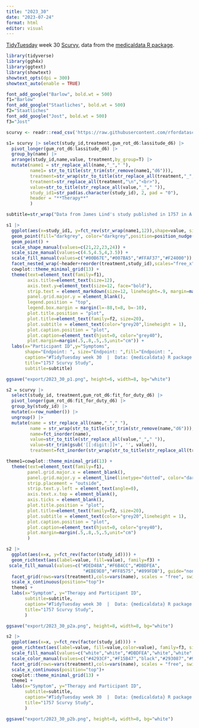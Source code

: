 ```yaml
---
title: "2023_30"
date: "2023-07-24"
format: html
editor: visual
---
```


[TidyTuesday](https://github.com/rfordatascience/tidytuesday) week 30 [Scurvy](https://github.com/rfordatascience/tidytuesday/blob/master/data/2023/2023-07-25/readme.md), data from the [medicaldata R package](https://higgi13425.github.io/medicaldata/).

```r
library(tidyverse)
library(ggh4x)
library(ggtext)
library(showtext)
showtext_opts(dpi = 300)
showtext_auto(enable = TRUE)
```

```r
font_add_google("Barlow", bold.wt = 500)
f1="Barlow"
font_add_google("Staatliches", bold.wt = 500)
f2="Staatliches"
font_add_google("Jost", bold.wt = 500)
f3="Jost"
```

```r
scurvy <- readr::read_csv('https://raw.githubusercontent.com/rfordatascience/tidytuesday/master/data/2023/2023-07-25/scurvy.csv')
```

```r
s1= scurvy |> select(study_id,treatment,gum_rot_d6:lassitude_d6) |>
  pivot_longer(gum_rot_d6:lassitude_d6) |>
  group_by(name) |>
  arrange(study_id,name,value, treatment,by_group=T) |>
  mutate(name1 = str_replace_all(name,"_"," "),
         name1= str_to_title(str_trim(str_remove(name1,"d6"))),
         treatment=str_wrap(str_to_title(str_replace_all(treatment,"_"," ")),14),
         treatment=str_replace_all(treatment,"\n","<br>"),
         value=str_to_title(str_replace_all(value,"_"," ")),
         study_id1=str_pad(as.character(study_id), 2, pad = "0"),
         header = "**Therapy**"
         )
```

```r
subtitle=str_wrap("Data from James Lind's study published in 1757 in A Treatise on the Scurvy in Three Parts, containing 12 participants with scurvy. In 1757, it was not known that scurvy is a manifestation of vitamin C deficiency. Lind was the first to test different regimens of acidic substances (including citrus fruits) against each other in a randomized, controlled trial. 6 distinct therapies were tested in 12 seamen with symptomatic scurvy, who were selected for similar severity. Six days of therapy were provided, and endpoints were reported in the text at the end of 6 days. These include rotting of the gums, skin sores, weakness of the knees, and lassitude, which are described in terms of severity, translated into Likert scales from 0 (none) to 3 (severe).",115)
```

```r
s1 |>
  ggplot(aes(x=study_id1, y=fct_rev(str_wrap(name1,12)),shape=value, size=value, fill=value)) +
  geom_point(fill="darkgrey", color="darkgrey",position=position_nudge(x=0.1, y=-0.04), show.legend = FALSE) +
  geom_point() +
  scale_shape_manual(values=c(21,22,23,24)) +
  scale_size_manual(values=c(4.5,4.5,4,3.5)) +
  scale_fill_manual(values=c("#00B67E","#007BA5","#FFAF37","#F24000")) +
  facet_nested_wrap(~header+reorder(treatment,study_id),scales="free_x", nrow=1, nest_line = element_line(linewidth=.3, color="darkgrey"))+
  cowplot::theme_minimal_grid(13) +
  theme(text=element_text(family=f1),
        axis.title=element_text(size=12),
        axis.text.y=element_text(size=12, face="bold"),
        strip.text = element_markdown(size=12, lineheight=.9, margin=margin(t=5,b=0)),
        panel.grid.major.y = element_blank(),
        legend.position = "top",
        legend.box.margin = margin(l=-88,t=8, b=-10),
        plot.title.position = "plot",
        plot.title=element_text(family=f2, size=20),
        plot.subtitle = element_text(color="grey20",lineheight = 1),
        plot.caption.position = "plot",
        plot.caption=element_text(hjust=0, color="grey40"),
        plot.margin=margin(.5,.8,.5,.5,unit="cm")) +
  labs(x="Participant ID",y="Symptoms",
       shape="Endpoint: ", size="Endpoint: ",fill="Endpoint: ",
       caption="#TidyTuesday week 30  |  Data: {medicaldata} R package ",
       title="1757 Scurvy Study",
       subtitle=subtitle)

ggsave("export/2023_30_p1.png", height=6, width=8, bg="white")
```



```r
s2 = scurvy |>
  select(study_id, treatment,gum_rot_d6:fit_for_duty_d6) |>
  pivot_longer(gum_rot_d6:fit_for_duty_d6) |>
  group_by(study_id) |>
  mutate(x=row_number()) |>
  ungroup() |>
  mutate(name = str_replace_all(name,"_"," "),
         name = str_wrap(str_to_title(str_trim(str_remove(name,"d6"))),14),
         name=fct_inorder(name),
         value=str_to_title(str_replace_all(value,"_"," ")),
         value=str_trim(gsub('[[:digit:]]+', '', value)),
         treatment=fct_inorder(str_wrap(str_to_title(str_replace_all(treatment,"_"," ")),10)),) 
```


```r
theme1=cowplot::theme_minimal_grid(13) +
  theme(text=element_text(family=f1),
        panel.grid.major.x = element_blank(),
        panel.grid.major.y = element_line(linetype="dotted", color="darkgrey"),
        strip.placement = "outside",
        strip.text.y.left = element_text(angle=0),
        axis.text.x.top = element_blank(),
        axis.ticks = element_blank(),
        plot.title.position = "plot",
        plot.title=element_text(family=f2, size=20),
        plot.subtitle = element_text(color="grey20",lineheight = 1),
        plot.caption.position = "plot",
        plot.caption=element_text(hjust=0, color="grey40"),
        plot.margin=margin(.5,.8,.5,.5,unit="cm")
        ) 
```

```r
s2 |>
  ggplot(aes(x=x, y=fct_rev(factor(study_id)))) +
  geom_richtext(aes(label=value, fill=value), family=f3) +
 scale_fill_manual(values=c("#DED48A","#F6B4CC","#DBDFEA",
                             "#EBE9E0","#FF8575","#899FDB"), guide="none") +
  facet_grid(rows=vars(treatment),cols=vars(name), scales = "free", switch = "y") +
  scale_x_continuous(position="top")+
  theme1 +
  labs(x="Symptom", y="Therapy and Participant ID",
       subtitle=subtitle,
       caption="#TidyTuesday week 30  |  Data: {medicaldata} R package ",
       title="1757 Scurvy Study",
       ) 

ggsave("export/2023_30_p2a.png", height=8, width=8, bg="white")
```

```r
s2 |>
  ggplot(aes(x=x, y=fct_rev(factor(study_id)))) +
  geom_richtext(aes(label=value, fill=value,color=value), family=f3, size=4) +
  scale_fill_manual(values=c("white","white","#DBDFEA","white","white","#52B0AE"), guide="none")+
  scale_color_manual(values=c("#4293CF","#F15B47","black","#293087","#9A1E5B","black"), guide="none") +
  facet_grid(rows=vars(treatment),cols=vars(name), scales = "free", switch = "y") +
  scale_x_continuous(position="top")+
  cowplot::theme_minimal_grid(13) +
  theme1 +
  labs(x="Symptom", y="Therapy and Participant ID",
       subtitle=subtitle,
       caption="#TidyTuesday week 30  |  Data: {medicaldata} R package ",
       title="1757 Scurvy Study",
       ) 

ggsave("export/2023_30_p2b.png", height=8, width=8, bg="white")
```






